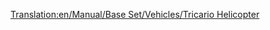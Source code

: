 [[Translation:en/Manual/Base Set/Vehicles/Tricario Helicopter]]

{{es/Helicópteros|Nombre=Helicóptero Tricario
|Imagen=[[File:en/SikorskyHelicopter.png|Helicóptero Tricario]]
|Precio=61.522 € (30.761 £)
|Velocidad=322 km/h (200 mph)
|Coste-anual=4.556 € (2.278 £)
|Diseño=1957
|Duración=20
|Capacidad=40 pasajeros y 15 sacos de correo
|Descripción=El helicóptero Tricario es el primer helicóptero.
|Vida-real=Helicóptero Sikorsky S-62 
}}
